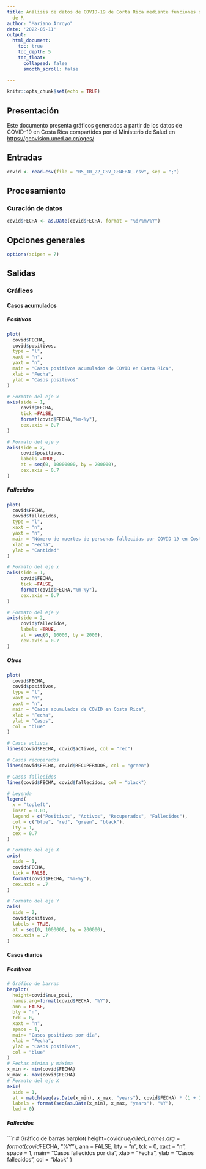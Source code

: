---
title: Análisis de datos de COVID-19 de Corta Rica mediante funciones del código base
  de R
author: "Mariano Arroyo"
date: '2022-05-11'
output: 
  html_document:
    toc: true
    toc_depth: 5
    toc_float:
      collapsed: false
      smooth_scroll: false
        
---

```{r setup, include=FALSE}
knitr::opts_chunk$set(echo = TRUE)
```

## Presentación
Este documento presenta gráficos generados a partir de los datos de COVID-19 en Costa Rica compartidos por el Ministerio de Salud en [https://geovision.uned.ac.cr/oges/](https://geovision.uned.ac.cr/oges/)

## Entradas

```{r carga-datos}
covid <- read.csv(file = "05_10_22_CSV_GENERAL.csv", sep = ";")
```


## Procesamiento

### Curación de datos

```{r conversion-fecha}
covid$FECHA <- as.Date(covid$FECHA, format = "%d/%m/%Y")
```

## Opciones generales

```{r opciones-generales}
options(scipen = 7)
```


## Salidas

### Gráficos

#### Casos acumulados

##### Positivos

```{r casos-positivos-acumulados}
plot(
  covid$FECHA,
  covid$positivos,
  type = "l",
  xaxt = "n",
  yaxt = "n",
  main = "Casos positivos acumulados de COVID en Costa Rica",
  xlab = "Fecha",
  ylab = "Casos positivos"
)

# Formato del eje x
axis(side = 1,
     covid$FECHA,
     tick =FALSE,
     format(covid$FECHA,"%m-%y"),
     cex.axis = 0.7    
)

# Formato del eje y
axis(side = 2,
     covid$positivos,
     labels =TRUE,
     at = seq(0, 10000000, by = 200000),
     cex.axis = 0.7    
)
```

##### Fallecidos 

```{r casos-fallecidos-acumulados}
plot(
  covid$FECHA,
  covid$fallecidos,
  type = "l",
  xaxt = "n",
  yaxt = "n",
  main = "Número de muertes de personas fallecidas por COVID-19 en Costa Rica",
  xlab = "Fecha",
  ylab = "Cantidad"
)

# Formato del eje x
axis(side = 1,
     covid$FECHA,
     tick =FALSE,
     format(covid$FECHA,"%m-%y"),
     cex.axis = 0.7    
)

# Formato del eje y
axis(side = 2,
     covid$fallecidos,
     labels =TRUE,
     at = seq(0, 10000, by = 2000),
     cex.axis = 0.7    
)
```

##### Otros

```{r casos-covid-acumulados}
plot(
  covid$FECHA,
  covid$positivos,
  type = "l",
  xaxt = "n",
  yaxt = "n",
  main = "Casos acumulados de COVID en Costa Rica",
  xlab = "Fecha",
  ylab = "Casos",
  col = "blue"
)

# Casos activos
lines(covid$FECHA, covid$activos, col = "red")

# Casos recuperados
lines(covid$FECHA, covid$RECUPERADOS, col = "green")

# Casos fallecidos
lines(covid$FECHA, covid$fallecidos, col = "black")

# Leyenda
legend(
  x = "topleft",
  inset = 0.03,
  legend = c("Positivos", "Activos", "Recuperados", "Fallecidos"),
  col = c("blue", "red", "green", "black"),
  lty = 1,
  cex = 0.7
)

# Formato del eje X
axis(
  side = 1,
  covid$FECHA,
  tick = FALSE,
  format(covid$FECHA, "%m-%y"),
  cex.axis = .7
)

# Formato del eje Y
axis(
  side = 2,
  covid$positivos,
  labels = TRUE,
  at = seq(0, 1000000, by = 200000),
  cex.axis = .7
)
```

#### Casos diarios

##### Positivos

```{r positivos-diarios}
# Gráfico de barras
barplot(
  height=covid$nue_posi,
  names.arg=format(covid$FECHA, "%Y"),
  ann = FALSE, 
  bty = "n", 
  tck = 0, 
  xaxt = "n",
  space = 1,
  main= "Casos positivos por día",
  xlab = "Fecha",
  ylab = "Casos positivos",
  col = "blue"
)
# Fechas minima y máxima
x_min <- min(covid$FECHA)
x_max <- max(covid$FECHA)
# Formato del eje X
axis(
  side = 1,
  at = match(seq(as.Date(x_min), x_max, "years"), covid$FECHA) * (1 + 1),
  labels = format(seq(as.Date(x_min), x_max, "years"), "%Y"),
  lwd = 0)
```

##### Fallecidos

```{r fallecidos-diarios}
# Gráfico de barras
barplot(
  height=covid$nue_falleci,
  names.arg=format(covid$FECHA, "%Y"),
  ann = FALSE, 
  bty = "n", 
  tck = 0, 
  xaxt = "n",
  space = 1,
  main= "Casos fallecidos por día",
  xlab = "Fecha",
  ylab = "Casos fallecidos",
  col = "black"
)